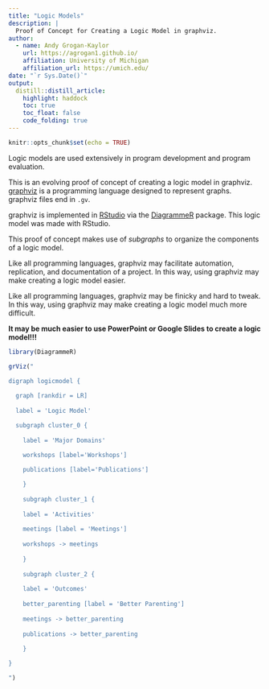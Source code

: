 ```yaml
---
title: "Logic Models"
description: |
  Proof of Concept for Creating a Logic Model in graphviz.
author:
  - name: Andy Grogan-Kaylor 
    url: https://agrogan1.github.io/
    affiliation: University of Michigan
    affiliation_url: https://umich.edu/
date: "`r Sys.Date()`"
output:
  distill::distill_article:
    highlight: haddock
    toc: true
    toc_float: false
    code_folding: true
---
```


```r

knitr::opts_chunk$set(echo = TRUE)

```

Logic models are used extensively in program development and program evaluation.

This is an evolving proof of concept of creating a logic model in graphviz. [graphviz](https://graphviz.org/) is a programming language designed to represent graphs. graphviz files end in `.gv`.

graphviz is implemented in [RStudio](https://www.rstudio.com/) via the [DiagrammeR](https://rich-iannone.github.io/DiagrammeR/) package. This logic model was made with RStudio.

This proof of concept makes use of *subgraphs* to organize the components of a logic model.

Like all programming languages, graphviz may facilitate automation, replication, and documentation of a project. In this way, using graphviz may make creating a logic model easier.

Like all programming languages, graphviz may be finicky and hard to tweak. In this way, using graphviz may make creating a logic model much more difficult. 

**It may be much easier to use PowerPoint or Google Slides to create a logic model!!!**

```r

library(DiagrammeR)

```

```r

grViz("

digraph logicmodel {
  
  graph [rankdir = LR]
  
  label = 'Logic Model'

  subgraph cluster_0 {
  	    
  	label = 'Major Domains'
    
    workshops [label='Workshops']

    publications [label='Publications']

  	}
  	
  	subgraph cluster_1 {
  	    
  	label = 'Activities'
  	
  	meetings [label = 'Meetings']
  	
  	workshops -> meetings
    
  	}
  	
  	subgraph cluster_2 {
  	    
  	label = 'Outcomes'
  	
  	better_parenting [label = 'Better Parenting']
  	
  	meetings -> better_parenting
  	
  	publications -> better_parenting
    
  	}

}

")
```





